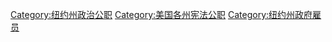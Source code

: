 [[Category:纽约州政治公职|Category:纽约州政治公职]]
[[Category:美国各州宪法公职|Category:美国各州宪法公职]]
[[Category:纽约州政府雇员|Category:纽约州政府雇员]]